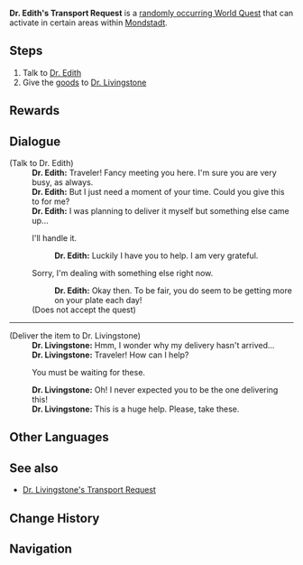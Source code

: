 {{Quest Infobox
|id             = 
|type           = Random World
|image          = Random World Dr. Edith's Transport Request.png
|region         = Mondstadt
|summary        = [[Dr. Edith]] asks the Traveler to deliver a package to [[Dr. Livingstone]].
|startLocation  = [[Galesong Hill]], [[Mondstadt]]
|startLocation2 = [[Starfell Valley]], Mondstadt
|other          = 
*AR Dependent Rewards
|characters     = Dr. Edith; Dr. Livingstone; Traveler
}}
'''Dr. Edith's Transport Request''' is a [[Random Event|randomly occurring World Quest]] that can activate in certain areas within [[Mondstadt]].

==Steps==
# Talk to [[Dr. Edith]]
# Give the [[Bag of Goods|goods]] to [[Dr. Livingstone]]

==Rewards==
{{Transclude|Random Event|Rewards}}
==Dialogue==
{{Quest Description|Help Dr. Edith take something to Dr. Livingstone}}
{{Dialogue start}}
;(Talk to Dr. Edith)
:'''Dr. Edith:''' Traveler! Fancy meeting you here. I'm sure you are very busy, as always.
:'''Dr. Edith:''' But I just need a moment of your time. Could you give this to {{Color|buzzword|Dr. Livingstone}} for me?
:'''Dr. Edith:''' I was planning to deliver it myself but something else came up...
:{{DIcon}} I'll handle it.
::'''Dr. Edith:''' Luckily I have you to help. I am very grateful.
:{{DIcon}} Sorry, I'm dealing with something else right now.
::'''Dr. Edith:''' Okay then. To be fair, you do seem to be getting more on your plate each day!
:;(Does not accept the quest)
----
;(Deliver the item to Dr. Livingstone)
:'''Dr. Livingstone:''' Hmm, I wonder why my delivery hasn't arrived...
:'''Dr. Livingstone:''' Traveler! How can I help?
:{{DIcon}} You must be waiting for these.
:'''Dr. Livingstone:''' Oh! I never expected you to be the one delivering this!
:'''Dr. Livingstone:''' This is a huge help. Please, take these.
{{Dialogue end}}

==Other Languages==
{{Other Languages
|en      = Dr. Edith's Transport Request
|zhs     = 艾迪丝博士的货运请求
|zhs_rm  = Àidísī Bóshì de Huòyùn Qǐngqiú
|zht     = 艾迪絲博士的貨運請求
|zht_rm  = Àidísī Bóshì de Huòyùn Qǐngqiú
|zh_tl   = Dr. Edith's Transport Request
|ja      = イーディス博士の運搬依頼
|ja_rm   = Iidisu-hakase no Unpan Irai
|ja_tl   = Dr. Edith's Transport Request
|ko      = 아디스 박사의 화물 운송 부탁
|ko_rm   = 
|ko_tl   = 
|es      = Solicitud de transporte de la Dra. Edith
|es_tl   = Transport Request from Dr. Edith
|fr      = Livraison pour le Dr Édith
|fr_tl   = Delivery for Dr. Edith
|ru      = Доставка для доктора Эдит
|ru_tl   = 
|th      = คำขอให้ช่วยขนสินค้าของ Edith
|th_rm   = 
|th_tl   = 
|vi      = {{tt|Thỉnh cầu|請求}} {{tt|vận chuyển|運轉}} của {{tt|tiến sĩ|進士}} Edith
|vi_tl   = Dr. Edith's Transport Request
|de      = Dr. Ediths Bitte zum Warentransport
|de_tl   = Dr. Ediths Request for Article Transport
|id      = Kebutuhan Transportasi Dr. Edith
|id_tl   = Dr. Edith's Transportation Need
|pt      = Solicitação de Transporte do Dr. Edith
|pt_tl   = 
}}

==See also==
* [[Dr. Livingstone's Transport Request]]

==Change History==
{{Change History|1.0}}

==Navigation==
{{Quests by Type Navbox|type=Random World Quests}}